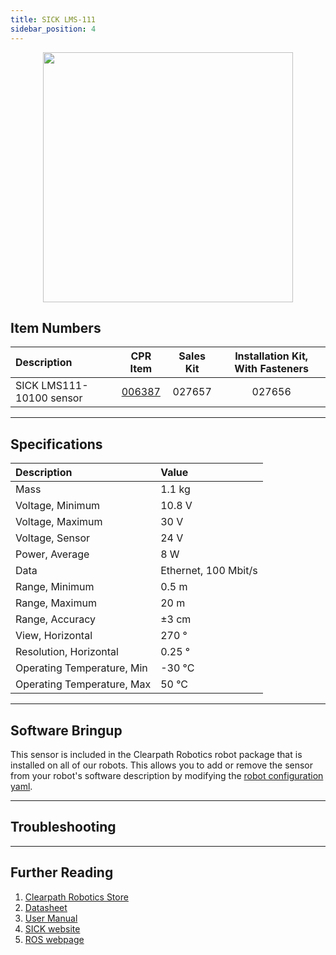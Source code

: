 ```yaml
---
title: SICK LMS-111
sidebar_position: 4
---
```



<center>
  <img
    src="/img/sensor_images/sensor_sick_lms111_1.jpg"
    width="400"
  />
</center>

## Item Numbers

| Description              |                         CPR Item                         | Sales Kit | Installation Kit, With Fasteners |
| :----------------------- | :------------------------------------------------------: | :-------: | :------------------------------: |
| SICK LMS111-10100 sensor | [006387](/assets/pdf/clearpath_robotics_006387-TDS1.pdf) |  027657   |              027656              |

---

## Specifications

| Description                | Value                |
| :------------------------- | :------------------- |
| Mass                       | 1.1 kg               |
| Voltage, Minimum           | 10.8 V               |
| Voltage, Maximum           | 30 V                 |
| Voltage, Sensor            | 24 V                 |
| Power, Average             | 8 W                  |
| Data                       | Ethernet, 100 Mbit/s |
| Range, Minimum             | 0.5 m                |
| Range, Maximum             | 20 m                 |
| Range, Accuracy            | ±3 cm                |
| View, Horizontal           | 270 °                |
| Resolution, Horizontal     | 0.25 °               |
| Operating Temperature, Min | -30 °C               |
| Operating Temperature, Max | 50 °C                |

---

## Software Bringup
This sensor is included in the Clearpath Robotics robot package that is installed on all of our robots.
This allows you to add or remove the sensor from your robot's software description by modifying the [robot configuration yaml](../../../../ros/config/yaml/sensors.mdx).

<YAML/>

---

## Troubleshooting

<Support />

---

## Further Reading

1.  [Clearpath Robotics Store](https://store.clearpathrobotics.com/collections/2dlidar/products/lms111)
2.  [Datasheet](/assets/pdf/clearpath_robotics_006387-TDS1.pdf)
3.  [User Manual](/assets/pdf/clearpath_robotics_006387-TDS2.pdf)
4.  [SICK website](https://www.sick.com/ca/en/detection-and-ranging-solutions/2d-lidar-sensors/lms1xx/lms111-10100/p/p109842)
5.  [ROS webpage](http://wiki.ros.org/LMS1xx)

